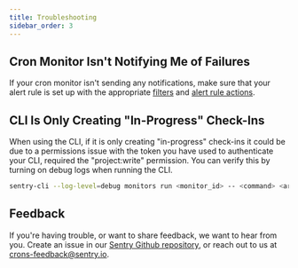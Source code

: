 ```yaml
---
title: Troubleshooting
sidebar_order: 3
---
```


## Cron Monitor Isn't Notifying Me of Failures

If your cron monitor isn't sending any notifications, make sure that your alert rule is set up with the appropriate [filters](/product/crons/alerts/#step-1-set-filters) and [alert rule actions](/product/alerts/create-alerts/issue-alert-config/#then-conditions-actions).

## CLI Is Only Creating "In-Progress" Check-Ins

When using the CLI, if it is only creating "in-progress" check-ins it could be due to a permissions issue with the token you have used to authenticate your CLI, required the "project:write" permission. You can verify this by turning on debug logs when running the CLI.

```bash {tabTitle: CLI}
sentry-cli --log-level=debug monitors run <monitor_id> -- <command> <args>
```

## Feedback

If you're having trouble, or want to share feedback, we want to hear from you. Create an issue in our [Sentry Github repository](https://github.com/getsentry/sentry/issues/new/choose), or reach out to us at [crons-feedback@sentry.io](mailto:crons-feedback@sentry.io).
